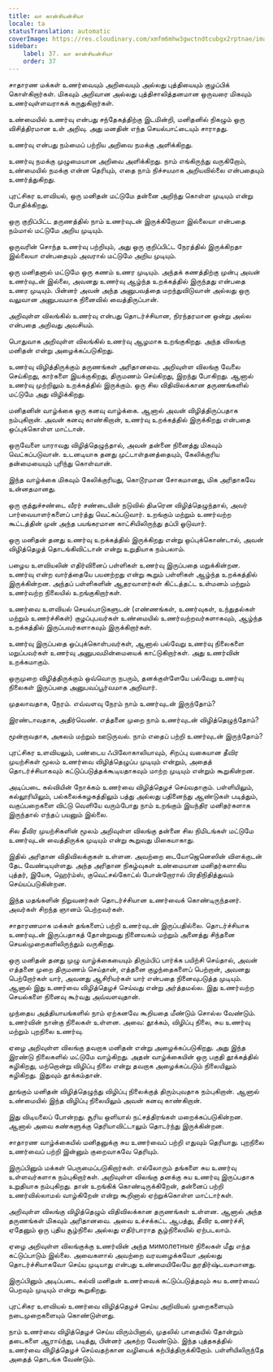 ```yaml
---
title: லா கான்சியன்சியா
locale: ta
statusTranslation: automatic
coverImage: https://res.cloudinary.com/xmfm6mhw3gwctndtcubgx2rptnae/image/upload/v1740337243/small_cover_educacion_fundamental_a051170f1c.webp
sidebar:
    label: 37. லா கான்சியன்சியா
    order: 37
---
```

சாதாரண மக்கள் உணர்வையும் அறிவையும் அல்லது புத்தியையும் குழப்பிக் கொள்கிறார்கள். மிகவும் அறிவான அல்லது புத்திசாலித்தனமான ஒருவரை மிகவும் உணர்வுள்ளவராகக் கருதுகிறார்கள்.

உண்மையில் உணர்வு என்பது சந்தேகத்திற்கு இடமின்றி, மனிதனில் நிகழும் ஒரு விசித்திரமான உள் அறிவு. அது மனதின் எந்த செயல்பாட்டையும் சாராதது.

உணர்வு என்பது நம்மைப் பற்றிய அறிவை நமக்கு அளிக்கிறது.

உணர்வு நமக்கு முழுமையான அறிவை அளிக்கிறது. நாம் எங்கிருந்து வருகிறோம், உண்மையில் நமக்கு என்ன தெரியும், எதை நாம் நிச்சயமாக அறியவில்லை என்பதையும் உணர்த்துகிறது.

புரட்சிகர உளவியல், ஒரு மனிதன் மட்டுமே தன்னை அறிந்து கொள்ள முடியும் என்று போதிக்கிறது.

ஒரு குறிப்பிட்ட தருணத்தில் நாம் உணர்வுடன் இருக்கிறோமா இல்லையா என்பதை நம்மால் மட்டுமே அறிய முடியும்.

ஒருவரின் சொந்த உணர்வு பற்றியும், அது ஒரு குறிப்பிட்ட நேரத்தில் இருக்கிறதா இல்லையா என்பதையும் அவரால் மட்டுமே அறிய முடியும்.

ஒரு மனிதனால் மட்டுமே ஒரு கணம் உணர முடியும். அந்தக் கணத்திற்கு முன்பு அவன் உணர்வுடன் இல்லை, அவனது உணர்வு ஆழ்ந்த உறக்கத்தில் இருந்தது என்பதை உணர முடியும். பின்னர் அவன் அந்த அனுபவத்தை மறந்துவிடுவான் அல்லது ஒரு வலுவான அனுபவமாக நினைவில் வைத்திருப்பான்.

அறிவுள்ள விலங்கில் உணர்வு என்பது தொடர்ச்சியான, நிரந்தரமான ஒன்று அல்ல என்பதை அறிவது அவசியம்.

பொதுவாக அறிவுள்ள விலங்கில் உணர்வு ஆழமாக உறங்குகிறது. அந்த விலங்கு மனிதன் என்று அழைக்கப்படுகிறது.

உணர்வு விழித்திருக்கும் தருணங்கள் அரிதானவை. அறிவுள்ள விலங்கு வேலை செய்கிறது, கார்களை இயக்குகிறது, திருமணம் செய்கிறது, இறந்து போகிறது. ஆனால் உணர்வு முற்றிலும் உறக்கத்தில் இருக்கும். ஒரு சில விதிவிலக்கான தருணங்களில் மட்டுமே அது விழிக்கிறது.

மனிதனின் வாழ்க்கை ஒரு கனவு வாழ்க்கை. ஆனால் அவன் விழித்திருப்பதாக நம்புகிறான். அவன் கனவு காண்கிறான், உணர்வு உறக்கத்தில் இருக்கிறது என்பதை ஒப்புக்கொள்ள மாட்டான்.

ஒருவேளை யாராவது விழித்தெழுந்தால், அவன் தன்னை நினைத்து மிகவும் வெட்கப்படுவான். உடனடியாக தனது முட்டாள்தனத்தையும், கேலிக்குரிய தன்மையையும் புரிந்து கொள்வான்.

இந்த வாழ்க்கை மிகவும் கேலிக்குரியது, கொடூரமான சோகமானது, மிக அரிதாகவே உன்னதமானது.

ஒரு குத்துச்சண்டை வீரர் சண்டையின் நடுவில் திடீரென விழித்தெழுந்தால், அவர் பார்வையாளர்களைப் பார்த்து வெட்கப்படுவார். உறங்கும் மற்றும் உணர்வற்ற கூட்டத்தின் முன் அந்த பயங்கரமான காட்சியிலிருந்து தப்பி ஓடுவார்.

ஒரு மனிதன் தனது உணர்வு உறக்கத்தில் இருக்கிறது என்று ஒப்புக்கொண்டால், அவன் விழித்தெழத் தொடங்கிவிட்டான் என்று உறுதியாக நம்பலாம்.

பழைய உளவியலின் எதிர்வினைப் பள்ளிகள் உணர்வு இருப்பதை மறுக்கின்றன. உணர்வு என்ற வார்த்தையே பயனற்றது என்று கூறும் பள்ளிகள் ஆழ்ந்த உறக்கத்தில் இருக்கின்றன. அந்தப் பள்ளிகளின் ஆதரவாளர்கள் கிட்டத்தட்ட உள்மனம் மற்றும் உணர்வற்ற நிலையில் உறங்குகிறார்கள்.

உணர்வை உளவியல் செயல்பாடுகளுடன் (எண்ணங்கள், உணர்வுகள், உந்துதல்கள் மற்றும் உணர்ச்சிகள்) குழப்புபவர்கள் உண்மையில் உணர்வற்றவர்களாகவும், ஆழ்ந்த உறக்கத்தில் இருப்பவர்களாகவும் இருக்கிறார்கள்.

உணர்வு இருப்பதை ஒப்புக்கொள்பவர்கள், ஆனால் பல்வேறு உணர்வு நிலைகளை மறுப்பவர்கள் உணர்வு அனுபவமின்மையைக் காட்டுகிறார்கள். அது உணர்வின் உறக்கமாகும்.

ஒருமுறை விழித்திருக்கும் ஒவ்வொரு நபரும், தனக்குள்ளேயே பல்வேறு உணர்வு நிலைகள் இருப்பதை அனுபவப்பூர்வமாக அறிவார்.

முதலாவதாக, நேரம். எவ்வளவு நேரம் நாம் உணர்வுடன் இருந்தோம்?

இரண்டாவதாக, அதிர்வெண். எத்தனை முறை நாம் உணர்வுடன் விழித்தெழுந்தோம்?

மூன்றாவதாக, அகலம் மற்றும் ஊடுருவல். நாம் எதைப் பற்றி உணர்வுடன் இருந்தோம்?

புரட்சிகர உளவியலும், பண்டைய ஃபிலோகாலியாவும், சிறப்பு வகையான தீவிர முயற்சிகள் மூலம் உணர்வை விழித்தெழுப்ப முடியும் என்றும், அதைத் தொடர்ச்சியாகவும் கட்டுப்படுத்தக்கூடியதாகவும் மாற்ற முடியும் என்றும் கூறுகின்றன.

அடிப்படை கல்வியின் நோக்கம் உணர்வை விழித்தெழச் செய்வதாகும். பள்ளியிலும், கல்லூரியிலும், பல்கலைக்கழகத்திலும் பத்து அல்லது பதினைந்து ஆண்டுகள் படித்தும், வகுப்பறைகளை விட்டு வெளியே வரும்போது நாம் உறங்கும் இயந்திர மனிதர்களாக இருந்தால் எந்தப் பயனும் இல்லை.

சில தீவிர முயற்சிகளின் மூலம் அறிவுள்ள விலங்கு தன்னை சில நிமிடங்கள் மட்டுமே உணர்வுடன் வைத்திருக்க முடியும் என்று கூறுவது மிகையாகாது.

இதில் அரிதான விதிவிலக்குகள் உள்ளன. அவற்றை டையோஜெனெஸின் விளக்குடன் தேட வேண்டியுள்ளது. அந்த அரிதான நிகழ்வுகள் உண்மையான மனிதர்களாகிய புத்தர், இயேசு, ஹெர்ம்ஸ், குவெட்சல்கோட்ல் போன்றோரால் பிரதிநிதித்துவம் செய்யப்படுகின்றன.

இந்த மதங்களின் நிறுவனர்கள் தொடர்ச்சியான உணர்வைக் கொண்டிருந்தனர். அவர்கள் சிறந்த ஞானம் பெற்றவர்கள்.

சாதாரணமாக மக்கள் தங்களைப் பற்றி உணர்வுடன் இருப்பதில்லை. தொடர்ச்சியாக உணர்வுடன் இருப்பதாகத் தோன்றுவது நினைவகம் மற்றும் அனைத்து சிந்தனை செயல்முறைகளிலிருந்தும் வருகிறது.

ஒரு மனிதன் தனது முழு வாழ்க்கையையும் திரும்பிப் பார்க்க பயிற்சி செய்தால், அவன் எத்தனை முறை திருமணம் செய்தான், எத்தனை குழந்தைகளைப் பெற்றான், அவனது பெற்றோர்கள் யார், அவனது ஆசிரியர்கள் யார் என்பதை நினைவுபடுத்த முடியும். ஆனால் இது உணர்வை விழித்தெழச் செய்வது என்று அர்த்தமல்ல. இது உணர்வற்ற செயல்களை நினைவு கூர்வது அவ்வளவுதான்.

முந்தைய அத்தியாயங்களில் நாம் ஏற்கனவே கூறியதை மீண்டும் சொல்ல வேண்டும். உணர்வின் நான்கு நிலைகள் உள்ளன. அவை: தூக்கம், விழிப்பு நிலை, சுய உணர்வு மற்றும் புறநிலை உணர்வு.

ஏழை அறிவுள்ள விலங்கு தவறாக மனிதன் என்று அழைக்கப்படுகிறது. அது இந்த இரண்டு நிலைகளில் மட்டுமே வாழ்கிறது. அதன் வாழ்க்கையின் ஒரு பகுதி தூக்கத்தில் கழிகிறது, மற்றொன்று விழிப்பு நிலை என்று தவறாக அழைக்கப்படும் நிலையிலும் கழிகிறது. இதுவும் தூக்கம்தான்.

தூங்கும் மனிதன் விழித்தெழுந்து விழிப்பு நிலைக்குத் திரும்புவதாக நம்புகிறான். ஆனால் உண்மையில் இந்த விழிப்பு நிலையிலும் அவன் கனவு காண்கிறான்.

இது விடியலைப் போன்றது. சூரிய ஒளியால் நட்சத்திரங்கள் மறைக்கப்படுகின்றன. ஆனால் அவை கண்களுக்கு தெரியாவிட்டாலும் தொடர்ந்து இருக்கின்றன.

சாதாரண வாழ்க்கையில் மனிதனுக்கு சுய உணர்வைப் பற்றி எதுவும் தெரியாது. புறநிலை உணர்வைப் பற்றி இன்னும் குறைவாகவே தெரியும்.

இருப்பினும் மக்கள் பெருமைப்படுகிறார்கள். எல்லோரும் தங்களை சுய உணர்வு உள்ளவர்களாக நம்புகிறார்கள். அறிவுள்ள விலங்கு தனக்கு சுய உணர்வு இருப்பதாக உறுதியாக நம்புகிறது. தான் உறங்கிக் கொண்டிருக்கிறேன், தன்னைப் பற்றி உணர்வில்லாமல் வாழ்கிறேன் என்று கூறினால் ஏற்றுக்கொள்ள மாட்டார்கள்.

அறிவுள்ள விலங்கு விழித்தெழும் விதிவிலக்கான தருணங்கள் உள்ளன. ஆனால் அந்த தருணங்கள் மிகவும் அரிதானவை. அவை உச்சக்கட்ட ஆபத்து, தீவிர உணர்ச்சி, ஏதேனும் ஒரு புதிய சூழ்நிலை அல்லது எதிர்பாராத சூழ்நிலையில் ஏற்படலாம்.

ஏழை அறிவுள்ள விலங்குக்கு உணர்வின் அந்த мимолетные நிலைகள் மீது எந்த கட்டுப்பாடும் இல்லை. அவைகளால் அவற்றை வரவழைக்கவோ அல்லது தொடர்ச்சியாகவோ செய்ய முடியாது என்பது உண்மையிலேயே துரதிர்ஷ்டவசமானது.

இருப்பினும் அடிப்படை கல்வி மனிதன் உணர்வைக் கட்டுப்படுத்தவும் சுய உணர்வைப் பெறவும் முடியும் என்று கூறுகிறது.

புரட்சிகர உளவியல் உணர்வை விழித்தெழச் செய்ய அறிவியல் முறைகளையும் நடைமுறைகளையும் கொண்டுள்ளது.

நாம் உணர்வை விழித்தெழச் செய்ய விரும்பினால், முதலில் பாதையில் தோன்றும் தடைகளை ஆராய்ந்து, படித்து, பின்னர் அகற்ற வேண்டும். இந்த புத்தகத்தில் உணர்வை விழித்தெழச் செய்வதற்கான வழியைக் கற்பித்திருக்கிறோம். பள்ளியிலிருந்தே அதைத் தொடங்க வேண்டும்.

